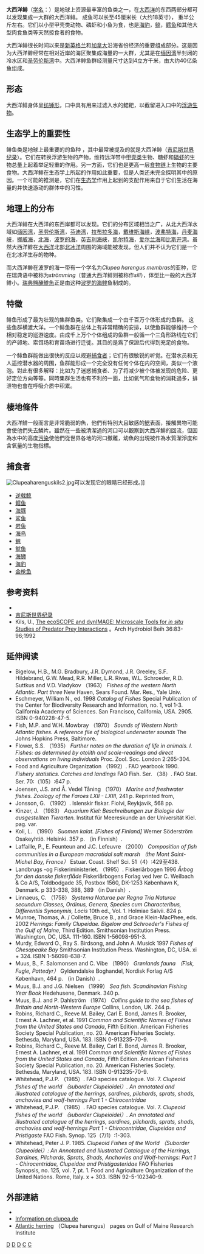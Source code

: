 {{Speciesbox 
| taxon = Clupea harengus
| image = Herringadultkils.jpg
| status = LC
| status_system = IUCN3.1
| authority =  [[卡尔·林奈|Linnaeus]], 1758
| synonyms = *''Clupea alba''<br /><small>Yarrell, 1829</small>
*''Clupea atlanticus''<br /><small>Schnakenbeck, 1931</small>
*''Clupea britannicus''<br /><small>Schnakenbeck, 1931</small>
*''Clupea caledonicus''<br /><small>Schnakenbeck, 1931</small>
*''Clupea cimbricus''<br /><small>Schnakenbeck, 1931</small>
*''Clupea elongata''<br /><small>Lesueur, 1818</small>
*''Clupea frisius''<br /><small>Schnakenbeck, 1931</small>
*''Clupea halec''<br /><small>Mitchill, 1814</small>
*''Clupea harengus atlanticus''<br /><small>Schnakenbeck, 1931</small>
| range_map =Clupeaharengusdistkils.jpg
| range_map_caption = [[NASA|NASA]] [[SeaWIFS|SeaWIFS]]分佈圖
}}

'''大西洋鲱'''（[[学名|学名]]：''{{lang|la|Clupea harengus}}''）是地球上资源最丰富的鱼类之一，在[[大西洋|大西洋]]的东西两部分都可以发现集成一大群的大西洋鲱。 成鱼可以长至45厘米长（大约18英寸）， 重半公斤左右。它们以小型甲壳类动物、磷虾和小鱼为食，也是[[海豹|海豹]]，[[鲸|鲸]]，[[鳕鱼|鳕鱼]]和其他大型肉食鱼类等天然掠食者的食物。

大西洋鲱很长时间以来是[[新英格兰|新英格兰]]和[[加拿大|加拿大]]沿海省份经济的重要组成部分。这是因为大西洋鲱经常在相对近岸的海区聚集成海量的一大群，尤其是在[[缅因湾|缅因湾]]半封闭的冷水区和[[圣劳伦斯湾|圣劳伦斯湾]]中。大西洋鲱鱼群经测量尺寸达到4立方千米，由大约40亿条鱼组成。

==形态==
大西洋鲱身体呈[[纺锤形|纺锤形]]，口中具有用来过滤入水的鳃耙，以截留进入口中的[[浮游生物|浮游生物]]。

==生态学上的重要性==
鲱鱼类是地球上最重要的的鱼种 ，其中最常被提及的就是大西洋鲱（[[吉尼斯世界纪录|吉尼斯世界纪录]]）。它们在转换浮游生物的产物，维持远洋带中[[甲壳类|甲壳类]]生物、糖虾和[[磷虾|磷虾]]的生物总量上起着举足轻重的作用。另一方面，它们也是更高一层[[食物链|食物链]]上生物的主要食物。大西洋鲱在生态学上所起的作用如此重要，但是人类还未完全探明其中的原因。一个可能的推测是，它们在[[生态学|生态学]]作用上起到的支配作用来自于它们生活在海量的并快速游动的群体中的习性。

==地理上的分布==
大西洋鲱在大西洋的东西岸都可以发现。它们的分布区域相当之广，从北大西洋水域如[[缅因湾|缅因湾]]，[[圣劳伦斯湾|圣劳伦斯湾]]，[[芬迪湾|芬迪湾]]，[[拉布拉多海|拉布拉多海]]，[[戴维斯海峡|戴维斯海峡]]，[[波弗特海|波弗特海]]，[[丹麦海峡|丹麦海峡]]，[[挪威海|挪威海]]，[[北海_(大西洋)|北海]]，[[波罗的海|波罗的海]]，[[英吉利海峡|英吉利海峡]]，[[凯尔特海|凯尔特海]]，[[爱尔兰海|爱尔兰海]]和[[比斯开湾|比斯开湾]]。虽然大西洋鲱在[[大西洋|大西洋]]北部[[北冰洋|北冰洋]]周围的海域能被发现，但人们并不认为它们是一个在北冰洋生存的物种。

而大西洋鲱在波罗的海一带有一个学名为''Clupea harengus membras''的亚种，它在瑞典语中被称为''strömming''（普通大西洋鲱则被称作''sill''），体型比一般的大西洋鲱小。[[瑞典鹽醃鯡魚|瑞典鹽醃鯡魚]]正是由这种[[波罗的海鲱|波罗的海鲱]]鱼制成的。

==特徵==
鲱鱼形成了最为壮观的集群鱼类。它们聚集成一个由千百万个体形成的鱼群。 这些鱼群横渡大洋。一个鲱鱼群在总体上有非常精确的安排，以使鱼群能够维持一个相对稳定的巡游速度。由成千上万个个体组成的鱼群一般循一个三角形路线在它们的产卵地、索饵场和育苗场进行迁徙。其目的是爲了保證后代得到充足的食物。

一个鲱鱼群能做出很快的反应以规避[[捕食者|捕食者]]；它们有很敏锐的听觉。在潜水员和无人遥控潜水器的周围，鱼群能形成一个完全没有任何个体在内的空间，类似一个液泡。對此有很多解释：比如为了迷惑捕食者、为了将减少被个体被发现的危险、更好定位方向等等。同時集群生活也有不利的一面，比如氧气和食物的消耗過多，排泄物也會在呼吸介质中积累。

==棲地條件==
大西洋鯡一般而言是非常脆弱的魚，他們有特別大且敏感的[[鰓|鰓]]表面，接觸異物可能會使他們失去鱗片。雖然在一些被清潔過的河口可以觀察到大西洋鯡的回流，但因為水中的高度[[污染|污染]]使他們從世界各地的河口撤離，幼魚的出現被作為水質潔淨度和含氧量的生物指標。

==捕食者==
[[File:Clupeaharenguskils2.jpg|thumb]]可以发现它的眼睛已经形成。]]
*[[逆戟鲸|逆戟鲸]]
*[[鳕鱼|鳕鱼]]
*[[海豚|海豚]]
*[[鲨鱼|鲨鱼]]
*[[岩鱼|岩鱼]]
*[[海鸟|海鸟]]
*[[鲸|鲸]]
*[[鱿鱼|鱿鱼]]
*[[海狮|海狮]]
*[[海豹|海豹]]
*[[金枪鱼|金枪鱼]]

==参考资料==
* {{ITIS|ID=161722|taxon=Clupea harengus|year=2006|date=11 March}}
* [[吉尼斯世界纪录|吉尼斯世界纪录]]
* Kils, U., [http://www.ecoscope.com/ecos_t_1.htm The ecoSCOPE and dynIMAGE: Microscale Tools for ''in situ'' Studies of Predator Prey Interactions] {{Wayback|url=http://www.ecoscope.com/ecos_t_1.htm |date=20080221121942 }}。Arch Hydrobiol Beih 36:83-96;1992

==延伸阅读==
*Bigelow, H.B., M.G. Bradbury, J.R. Dymond, J.R. Greeley, S.F. Hildebrand, G.W. Mead, R.R. Miller, L.R. Rivas, W.L. Schroeder, R.D. Suttkus and V.D. Vladykov （1963） ''Fishes of the western North Atlantic. Part three'' New Haven, Sears Found. Mar. Res., Yale Univ.
*Eschmeyer, William N., ed. 1998 ''Catalog of Fishes'' Special Publication of the Center for Biodiversity Research and Information, no. 1, vol 1-3. California Academy of Sciences. San Francisco, California, USA. 2905. ISBN 0-940228-47-5.
*Fish, M.P. and W.H. Mowbray （1970） ''Sounds of Western North Atlantic fishes. A reference file of biological underwater sounds'' The Johns Hopkins Press, Baltimore.
*Flower, S.S. （1935） ''Further notes on the duration of life in animals. I. Fishes: as determined by otolith and scale-readings and direct observations on living individuals'' Proc. Zool. Soc. London 2:265-304.
*Food and Agriculture Organization （1992）. FAO yearbook 1990. ''Fishery statistics. Catches and landings'' FAO Fish. Ser. （38）. FAO Stat. Ser. 70:（105）:647 p.
*Joensen, J.S. and Å. Vedel Tåning （1970） ''Marine and freshwater fishes. Zoology of the Faroes LXII - LXIII'', 241 p. Reprinted from,
*Jonsson, G. （1992）. Islenskir fiskar. Fiolvi, Reykjavik, 568 pp.
*Kinzer, J. （1983） ''Aquarium Kiel: Beschreibungen zur Biologie der ausgestellten Tierarten.'' Institut für Meereskunde an der Universität Kiel. pag. var.
*Koli, L. （1990） ''Suomen kalat. [Fishes of Finland]'' Werner Söderström Osakeyhtiö. Helsinki. 357 p. （in Finnish）.
*Laffaille, P., E. Feunteun and J.C. Lefeuvre （2000） ''Composition of fish communities in a European macrotidal salt marsh （the Mont Saint-Michel Bay, France）'' Estuar. Coast. Shelf Sci. 51（4）:429至438.
*Landbrugs -og Fiskeriministeriet. （1995）. Fiskeriårbogen 1996 ''Årbog for den danske fiskerflåde'' Fiskeriårbogens Forlag ved Iver C. Weilbach & Co A/S, Toldbodgade 35, Postbox 1560, DK-1253 København K, Denmark. p 333-338, 388, 389 （in Danish）.
*Linnaeus, C. （1758） ''Systema Naturae per Regna Tria Naturae secundum Classes, Ordinus, Genera, Species cum Characteribus, Differentiis Synonymis, Locis'' 10th ed., Vol. 1. Holmiae Salvii. 824 p.
*Munroe, Thomas, A. / Collette, Bruce B., and Grace Klein-MacPhee, eds. 2002 ''Herrings: Family Clupeidae. Bigelow and Schroeder's Fishes of the Gulf of Maine'', Third Edition. Smithsonian Institution Press. Washington, DC, USA. 111-160. ISBN 1-56098-951-3.
*Murdy, Edward O., Ray S. Birdsong, and John A. Musick 1997 ''Fishes of Chesapeake Bay'' Smithsonian Institution Press. Washington, DC, USA. xi + 324. ISBN 1-56098-638-7.
*Muus, B., F. Salomonsen and C. Vibe （1990） ''Grønlands fauna （Fisk, Fugle, Pattedyr）'' Gyldendalske Boghandel, Nordisk Forlag A/S København, 464 p. （in Danish）.
*Muus, B.J. and J.G. Nielsen （1999） ''Sea fish. Scandinavian Fishing Year Book'' Hedehusene, Denmark. 340 p.
*Muus, B.J. and P. Dahlström （1974） ''Collins guide to the sea fishes of Britain and North-Western Europe'' Collins, London, UK. 244 p.
*Robins, Richard C., Reeve M. Bailey, Carl E. Bond, James R. Brooker, Ernest A. Lachner, et al. 1991 ''Common and Scientific Names of Fishes from the United States and Canada'', Fifth Edition. American Fisheries Society Special Publication, no. 20. American Fisheries Society. Bethesda, Maryland, USA. 183. ISBN 0-913235-70-9.
*Robins, Richard C., Reeve M. Bailey, Carl E. Bond, James R. Brooker, Ernest A. Lachner, et al. 1991 ''Common and Scientific Names of Fishes from the United States and Canada'', Fifth Edition. American Fisheries Society Special Publication, no. 20. American Fisheries Society. Bethesda, Maryland, USA. 183. ISBN 0-913235-70-9.
*Whitehead, P.J.P. （1985）. FAO species catalogue. Vol. 7. ''Clupeoid fishes of the world （suborder Clupeioidei）. An annotated and illustrated catalogue of the herrings, sardines, pilchards, sprats, shads, anchovies and wolf-herrings Part 1 - Chirocentridae''
*Whitehead, P.J.P. （1985）. FAO species catalogue. Vol. 7. ''Clupeoid fishes of the world （suborder Clupeioidei）. An annotated and illustrated catalogue of the herrings, sardines, pilchards, sprats, shads, anchovies and wolf-herrings Part 1 - Chirocentridae, Clupeidae and Pristigaste'' FAO Fish. Synop. 125（7/1）:1-303.
*Whitehead, Peter J. P. 1985. ''Clupeoid Fishes of the World （Suborder Clupeoidei）: An Annotated and Illustrated Catalogue of the Herrings, Sardines, Pilchards, Sprats, Shads, Anchovies and Wolf-herrings: Part 1 - Chirocentridae, Clupeidae and Pristigasteridae'' FAO Fisheries Synopsis, no. 125, vol. 7, pt. 1. Food and Agriculture Organization of the United Nations. Rome, Italy. x + 303. ISBN 92-5-102340-9.

==外部連結==
*{{FishBase_species|genus=Clupea|species=harengus|year=2011|month=12}}
*[https://web.archive.org/web/20050404154355/http://clupea.de/biology/index.html Information on clupea.de]
*[http://www.gma.org/herring/biology/default.asp Atlantic herring] {{Wayback|url=http://www.gma.org/herring/biology/default.asp |date=20190324025946 }} （Clupea harengus） pages on Gulf of Maine Research Institute
{{Taxonbar|from=Q2396858}}

[[Category:食用鱼|D]]
[[Category:鲱屬|D]]
[[Category:大西洋魚類|D]]
[[Category:1758年描述的魚類|C]]
[[Category:卡尔·林奈命名的生物分类|C]]